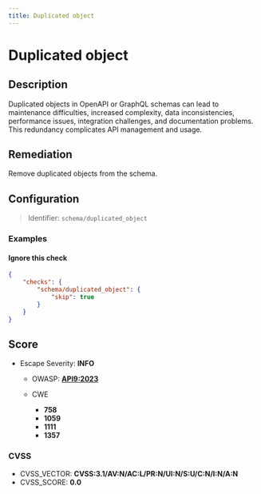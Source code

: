 ```yaml
---
title: Duplicated object
---
```


# Duplicated object

## Description

Duplicated objects in OpenAPI or GraphQL schemas can lead to maintenance difficulties, increased complexity, data inconsistencies, performance issues, integration challenges, and documentation problems. This redundancy complicates API management and usage.


## Remediation

Remove duplicated objects from the schema.



## Configuration

> Identifier: `schema/duplicated_object`



### Examples



#### Ignore this check

```json
{
    "checks": {
        "schema/duplicated_object": {
            "skip": true
        }
    }
}
```




## Score

- Escape Severity: **<span className="info-severityom">INFO</span>**
  - OWASP: **[API9:2023](https://github.com/OWASP/API-Security/blob/master/editions/2023/en/0xa9-improper-inventory-management.md)**
  
  - CWE
    - **758**
    - **1059**
    - **1111**
    - **1357**
  
  
  

### CVSS

- CVSS_VECTOR: **CVSS:3.1/AV:N/AC:L/PR:N/UI:N/S:U/C:N/I:N/A:N**
- CVSS_SCORE: **0.0**

